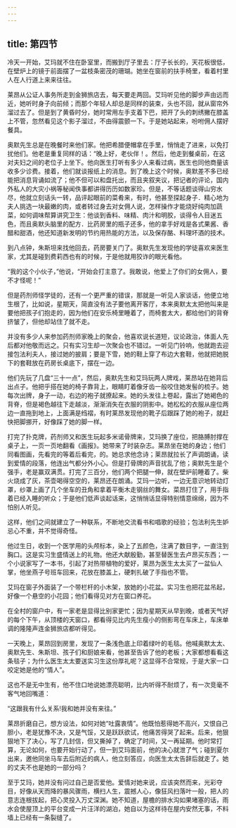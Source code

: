 ```yaml
---
---
---
```

title: 第四节
---



冷天一开始，艾玛就不住在卧室里，而搬到厅子里去：厅子长长的，天花板很低，在壁炉上的镜于前面摆了一盆枝条密茂的珊瑚。她坐在窗前的扶手椅里，看着村里人在人行道上来来往往。

莱昂从公证人事务所走到金狮旅店去，每天要走两回。艾玛听见他的脚步声由远而近，她听时身子向前倾；而那个年轻人却总是同样的装束，头也不回，就从窗帘外溜过去了。但是到了黄昏时分，她时常用左手支着下巴，把开了头的刺绣撇在膝盖上不管，忽然看见这个影子溜过，不由得震颤一下。于是她站起来，吩咐佣人摆好餐具。

奥默先生总是在晚餐时来他们家。他把希腊便帽拿在手里，悄悄走了进来，以免打扰他们。他老是重复同样的话：“晚上好，老伙伴！。然后，他走到餐桌前，在这对夫妇之间的老位子上坐下。他向医生打听有多少人来看过病，医生也同他商量该收多少诊费。接着，他们就谈报纸上的消息。到了晚上这个时候，奥默差不多已经能把消息背诵如流了；他不但可以和盘托出，而且夹叙夹议，把记者的评论，国内外私人的大灾小祸等秘闻佚事都讲得历历如数家珍。但是，不等话题谈得山穷水尽，他就立刻话头一转，品评起眼前的菜肴来，有时，他甚至探起身子．精心地为夫人挑选一块最嫩的肉，或者转过身去对女佣人说，怎样操作才能烧好纯肉加蔬菜，如何调味帮算讲究卫生：他谈到香料、味精、肉汁和明胶，谈得令人目迷五色，而且奥默头脑里的配方．比药房里的瓶子还多，他的拿手好戏是各式果酱、香醋和甜酒，他还知道新发明的节约用热能的方法，以及保存酪、料理坏酒的技术。

到八点钟，朱斯坦来找他回去，药房要关门了。奥默先生发现他的学徒喜欢来医生家，尤其是碰到费莉西也有的时候，于是他就用狡诈的眼光看他。

“我的这个小伙子，”他说，“开始会打主意了。我敢说，他爱上了你们的女佣人，要不才怪呢！”

但是药剂师怪学徒的，还有一个更严重的错误，那就是一听见人家谈话，他便立地生根了，比如说，星期天，简直没有法子要他离开客厅，本来奥默太太把他叫来是要他把孩子们抱走的，因为他们在安乐椅里睡着了，而椅套太大，都给他们的背脊挤皱了，但他却站住了就不走。

并没有多少人来参加药剂师家晚上的聚会，他喜欢说长道短，议论政治，体面人先后都对他敬而远之。只有实习生却一次聚会也不错过。一听见门铃响，他就跑去迎接包法利夫人，接过她的披肩；要是下雪，她的鞋上穿了布边大套鞋，他就把她脱下的套鞋放在药房长桌底下，摆在一边。

他们先玩了几盘“三十一点”，然后，奥默先生和艾玛玩两人牌戏，莱昂站在她背后出点子。他把乎搭在她的椅子靠背上，眼睛盯着像牙齿一般咬住她发髻的梳子。她每次出牌，身子一动，右边的袍子就撩起来。她的头发往上卷起，露出了她褐色的背脊，但是褐色越往下走越淡，渐渐消失在衣服的阴影中。她松松的衣服从座位两边一直拖到地上，上面满是绉褶，有时莱昂发现他的靴子后跟踩了她的袍子，就赶快把脚挪开，好像踩了她的脚一样。

打完了扑克牌，药剂师又和医生玩起多米诺骨牌来，艾玛换了座位，把胳膊肘撑在桌子上，一页一页地翻看《画报》。她带来了时装杂志。莱昂坐在她的身边；他们同看图画，先看完的等着后看完，的。她总求他念诗；莱昂就拉长了声调朗诵，读到爱情的段落，他连出气都分外小心。但是打骨牌的声音扰乱了他；奥默先生是个强手，老是赢双满贯。打完了三百分，他们两个把腿一伸，就在壁炉前睡着了。柴火烧成了灰，茶壶喝得空空的，莱昂还在朗涌。艾玛一边听，一边无意识地转动灯罩，纱罩上画了几个坐车的丑角和拿着平衡木走钢丝的舞女。菜昂打住了，用手指着已经入睡的听众；于是他们低声谈起话来，这悄悄话显得特别情意绵绵，因为不怕别人听见。

这样，他们之间就建立了一种联系，不断地交流看书和唱歌的经验；包法利先生妒忌心不重，并不觉得奇怪。

他过生日，收到一个医学用的头颅标本，染上了五颜色，注满了数目字，一直注到胸口。这是实习生盛情送上的礼物。他还大献殷勤，甚至替医生去卢昂买东西；一个小说家写了一本书，引起了对热带植物的爱好，莱昂为医生太太买了一盆仙人掌，他坐燕子号班车回来，花放在膝盖上，硬刺扎破了手指也不管。

艾玛在窗子外面装了一个带栏杆的小木架，放她的小花盆。实习生也把花盆吊起，好像一个悬空的小花园；他们看得见对方在窗口养花。

在全村的窗户中，有一家老是显得比别家更忙；因为星期天从早到晚，或者天气好的每个下午，从顶楼的天窗口，都看得见比内先生瘦小的侧影弯在车床上，车床单调的隆隆声连金狮旅店都听得见。

一天晚上，莱昂回到房里，发现了一条浅色底上印着绿叶的毛毯。他喊奥默太太、奥默先生、朱斯坦、孩子们和厨娘来看，他甚至告诉了他的老板；大家都想看看这条毯子；为什么医生太太要送实习生这份厚礼呢？这显得不合常规，于是大家一口咬定她是他的“情人”。

这也不是无中生有，他不住口地说她漂亮聪明，比内听得不耐烦了，有一次竞毫不客气地回嘴道：

“这跟我有什么关系!我和她并没有来往。”

莱昂折磨自己，想方设法，如何对她“吐露衷情”。他既怕惹得她不高兴，又恨自己胆小，老是犹豫不决，又是气馁，又是跃跃欲试，他痛苦得哭了起来。后来，他狠狠地下了决心，写了几封信，但又撕掉了，确定了时间，又一再延期。他时常打算，无论如何，也要开始行动了，但一到艾玛面前，他的决心就泄了气；碰到夏尔出来，邀他同坐马车去后附近的病人，他立刻答应，向医生太太告辞后就走了。她的丈夫不也是她的一部分吗？

至于艾玛，她并没有问过自己是否爱他。爱情对她来说，应该突然而来，光彩夺目，好像从天而降的暴风骤雨，横扫人生，震撼人心，像狂风扫落叶一般，把人的意志连根拔起，把心灵投入万丈深渊。她不知道，屋檐的排水沟如果堵塞的话，雨水会使屋顶上的平台变成一片汪洋的湖泊，她自以为这样待在屋内安然无事，不料墙上已经有一条裂缝了。